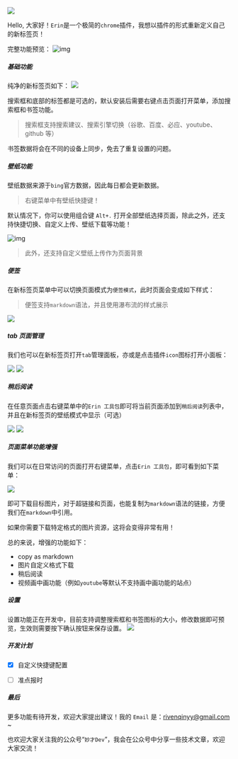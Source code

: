 
![](https://lh3.googleusercontent.com/QYboAltyb8rm_Tavk1gJMQRL20lZcC3fYPsAoIhC7lQXhF6FBQ55l6t8xdztW7WRhjpYCAXdsTxuQx9JRgsKY0HDXgs=w128-h128-e365-rj-sc0x00ffffff)

Hello, 大家好！`Erin`是一个极简的`chrome`插件，我想以插件的形式重新定义自己的新标签页！

完整功能预览：
![img](../public/main.png)

##### 基础功能
纯净的新标签页如下：
![](https://camo.githubusercontent.com/78e29503a465d19aebd34cffb761a6758bb93b539dc30042de1c2ee3dd38614b/68747470733a2f2f692e696d6775722e636f6d2f4d46336a574e462e6a706567)

搜索框和底部的标签都是可选的，默认安装后需要右键点击页面打开菜单，添加搜索框和书签功能。

> 搜索框支持搜索建议、搜索引擎切换（谷歌、百度、必应、youtube、github 等）

书签数据将会在不同的设备上同步，免去了重复设置的问题。

##### 壁纸功能

壁纸数据来源于`bing`官方数据，因此每日都会更新数据。

> 右键菜单中有壁纸快捷键！

默认情况下，你可以使用组合键 `Alt+.` 打开全部壁纸选择页面，除此之外，还支持快捷切换、自定义上传、壁纸下载等功能！

![img](../public/wallpaperMarket.png)

> 此外，还支持自定义壁纸上传作为页面背景

##### 便签

在新标签页菜单中可以切换页面模式为`便签模式`，此时页面会变成如下样式：

> 便签支持`markdown`语法，并且使用瀑布流的样式展示

![](https://user-images.githubusercontent.com/23721611/256232944-9862549c-6d65-4dc7-8900-1c9e6d10522f.png)

##### tab 页面管理

我们也可以在新标签页打开`tab`管理面板，亦或是点击插件`icon`图标打开小面板：

![](https://user-images.githubusercontent.com/136426260/256234768-67fad8b6-3a15-4cae-b4b6-135c5f3c2b86.png)
![](https://user-images.githubusercontent.com/136426260/256234891-4c70365f-9e97-464b-a333-1eef5df0f907.png)

##### 稍后阅读

在任意页面点击右键菜单中的`Erin 工具包`即可将当前页面添加到`稍后阅读`列表中，并且在新标签页的壁纸模式中显示（可选）

![](https://github-production-user-asset-6210df.s3.amazonaws.com/136426260/256582528-05707322-e4d8-47f7-8775-b9d6912d736d.png)
![](https://github-production-user-asset-6210df.s3.amazonaws.com/136426260/256582506-8c477555-db26-4392-932e-4d0283a5a0e6.png)


##### 页面菜单功能增强
我们可以在日常访问的页面打开右键菜单，点击`Erin 工具包`，即可看到如下菜单：

![](https://cdn.jsdelivr.net/gh/Developer27149/uPic@main/uPic/150PZb.png)

即可下载目标图片，对于超链接和页面，也能复制为`markdown`语法的链接，方便我们在`markdown`中引用。

如果你需要下载特定格式的图片资源，这将会变得非常有用！

总的来说，增强的功能如下：
- copy as markdown 
- 图片自定义格式下载
- 稍后阅读
- 视频画中画功能（例如`youtube`等默认不支持画中画功能的站点）

##### 设置
设置功能正在开发中，目前支持调整搜索框和书签图标的大小，修改数据即可预览，生效则需要按下确认按钮来保存设置。
![](../public/setting.png)


##### 开发计划
- [x] 自定义快捷键配置
- [ ] 准点报时


 
##### 最后

更多功能有待开发，欢迎大家提出建议！我的 `Email` 是：rivenqinyy@gmail.com ~

也欢迎大家关注我的公众号“`妙才Dev`”，我会在公众号中分享一些技术文章，欢迎大家交流！


